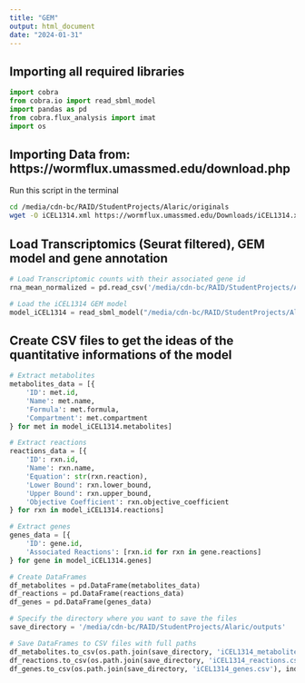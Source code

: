 ```yaml
---
title: "GEM"
output: html_document
date: "2024-01-31"
---
```


## Importing all required libraries
```python
import cobra
from cobra.io import read_sbml_model
import pandas as pd
from cobra.flux_analysis import imat
import os
```

## Importing Data from: https://wormflux.umassmed.edu/download.php
Run this script in the terminal
```bash
cd /media/cdn-bc/RAID/StudentProjects/Alaric/originals
wget -O iCEL1314.xml https://wormflux.umassmed.edu/Downloads/iCEL1314.xml
```

## Load Transcriptomics (Seurat filtered), GEM model and gene annotation 
```python
# Load Transcriptomic counts with their associated gene id 
rna_mean_normalized = pd.read_csv('/media/cdn-bc/RAID/StudentProjects/Alaric/outputs/rna_mean_normalized.txt', sep='\t')

# Load the iCEL1314 GEM model
model_iCEL1314 = read_sbml_model("/media/cdn-bc/RAID/StudentProjects/Alaric/originals/iCEL1314.xml")
```

## Create CSV files to get the ideas of the quantitative informations of the model
```python
# Extract metabolites
metabolites_data = [{
    'ID': met.id,
    'Name': met.name,
    'Formula': met.formula,
    'Compartment': met.compartment
} for met in model_iCEL1314.metabolites]

# Extract reactions
reactions_data = [{
    'ID': rxn.id,
    'Name': rxn.name,
    'Equation': str(rxn.reaction),
    'Lower Bound': rxn.lower_bound,
    'Upper Bound': rxn.upper_bound,
    'Objective Coefficient': rxn.objective_coefficient
} for rxn in model_iCEL1314.reactions]

# Extract genes
genes_data = [{
    'ID': gene.id,
    'Associated Reactions': [rxn.id for rxn in gene.reactions]
} for gene in model_iCEL1314.genes]

# Create DataFrames
df_metabolites = pd.DataFrame(metabolites_data)
df_reactions = pd.DataFrame(reactions_data)
df_genes = pd.DataFrame(genes_data)

# Specify the directory where you want to save the files
save_directory = '/media/cdn-bc/RAID/StudentProjects/Alaric/outputs'

# Save DataFrames to CSV files with full paths
df_metabolites.to_csv(os.path.join(save_directory, 'iCEL1314_metabolites.csv'), index=False)
df_reactions.to_csv(os.path.join(save_directory, 'iCEL1314_reactions.csv'), index=False)
df_genes.to_csv(os.path.join(save_directory, 'iCEL1314_genes.csv'), index=False)
```
